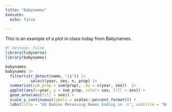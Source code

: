 ```yaml
---
title: "Babynames"
execute: 
  echo: false
  
---
```


This is an example of a plot in class today from Babynames.
```r
#! message: false
library(tidyverse)
library(babynames)
```


```r
babynames
babynames |> 
  filter(str_detect(name, "i$")) |> 
           select(year, sex, n, prop) |>  
  summarize(sum_prop = sum(prop), .by = c(year, sex))  |> 
  ggplot(aes(x=year, y = sum_prop, color= sex, fill = sex)) + 
  geom_area(aes(fill = sex)) +
  scale_y_continuous(labels = scales::percent_format()) +
  labs(title = "US Babies Receiving Names Ending in -i", subtitle = "Boy names ending with -i are steadily increasing", x = "year", y = "percent", fill = "sex", caption = "Babynames R package")
```


